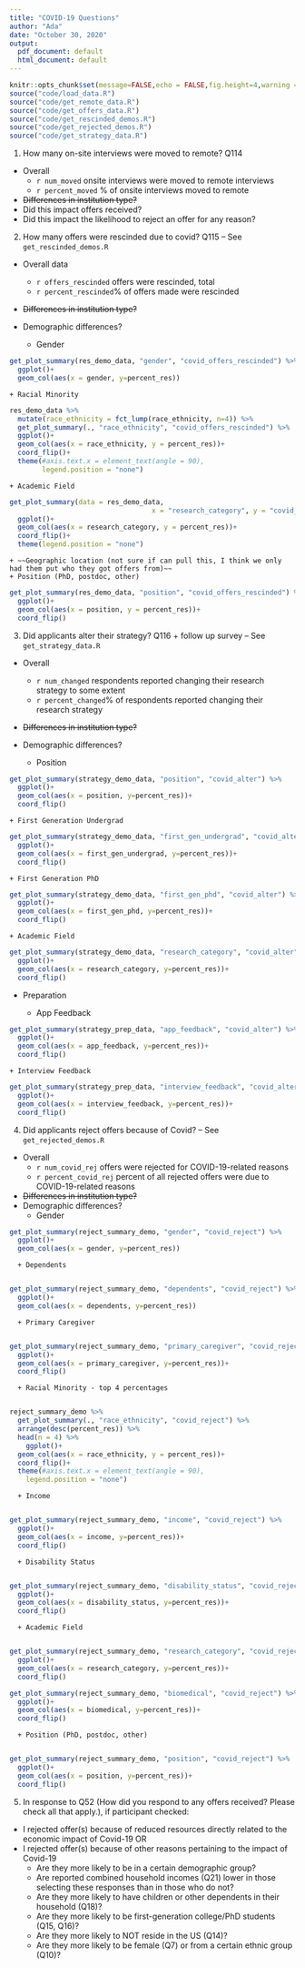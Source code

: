 ---
title: "COVID-19 Questions"
author: "Ada"
date: "October 30, 2020"
output:
  pdf_document: default
  html_document: default
---

```{r setup, include=FALSE, message=FALSE, echo=FALSE}
knitr::opts_chunk$set(message=FALSE,echo = FALSE,fig.height=4,warning = FALSE,fig.align = "left")
source("code/load_data.R")
source("code/get_remote_data.R")
source("code/get_offers_data.R")
source("code/get_rescinded_demos.R")
source("code/get_rejected_demos.R")
source("code/get_strategy_data.R")
```
1. How many on-site interviews were moved to remote? Q114
  + Overall
    + `r num_moved` onsite interviews were moved to remote interviews
    + `r percent_moved` % of onsite interviews moved to remote
  + ~~Differences in institution type?~~
  + Did this impact offers received?
  + Did this impact the likelihood to reject an offer for any reason?

2. How many offers were rescinded due to covid? Q115 -- See `get_rescinded_demos.R`
  + Overall data
    + `r offers_rescinded` offers were rescinded, total
    + `r percent_rescinded`% of offers made were rescinded
  + ~~Differences in institution type?~~ 
  + Demographic differences?
  
    + Gender
    
```{r gender_res}
get_plot_summary(res_demo_data, "gender", "covid_offers_rescinded") %>% 
  ggplot()+
  geom_col(aes(x = gender, y=percent_res))
```
    + Racial Minority
    
```{r racial_res}
res_demo_data %>% 
  mutate(race_ethnicity = fct_lump(race_ethnicity, n=4)) %>% 
  get_plot_summary(., "race_ethnicity", "covid_offers_rescinded") %>% 
  ggplot()+
  geom_col(aes(x = race_ethnicity, y = percent_res))+
  coord_flip()+
  theme(#axis.text.x = element_text(angle = 90),
        legend.position = "none")
```
    + Academic Field
    
```{r academic_res}
get_plot_summary(data = res_demo_data, 
                                   x = "research_category", y = "covid_offers_rescinded") %>% 
  ggplot()+
  geom_col(aes(x = research_category, y = percent_res))+
  coord_flip()+
  theme(legend.position = "none")
```
    + ~~Geographic location (not sure if can pull this, I think we only had them put who they got offers from)~~
    + Position (PhD, postdoc, other)
    
```{r position_res}
get_plot_summary(res_demo_data, "position", "covid_offers_rescinded") %>% 
  ggplot()+
  geom_col(aes(x = position, y = percent_res))+
  coord_flip()
```
    
3. Did applicants alter their strategy? Q116 + follow up survey -- See `get_strategy_data.R`
  + Overall
    + `r num_changed` respondents reported changing their research strategy to some extent
    + `r percent_changed`% of respondents reported changing their research strategy
  + ~~Differences in institution type?~~
  + Demographic differences?
  
    + Position
    
```{r}
get_plot_summary(strategy_demo_data, "position", "covid_alter") %>% 
  ggplot()+
  geom_col(aes(x = position, y=percent_res))+
  coord_flip()
```
    + First Generation Undergrad 
    
```{r}
get_plot_summary(strategy_demo_data, "first_gen_undergrad", "covid_alter") %>% 
  ggplot()+
  geom_col(aes(x = first_gen_undergrad, y=percent_res))+
  coord_flip()
```
    + First Generation PhD 
    
```{r}
get_plot_summary(strategy_demo_data, "first_gen_phd", "covid_alter") %>% 
  ggplot()+
  geom_col(aes(x = first_gen_phd, y=percent_res))+
  coord_flip()
```
    + Academic Field 
    
```{r}
get_plot_summary(strategy_demo_data, "research_category", "covid_alter") %>% 
  ggplot()+
  geom_col(aes(x = research_category, y=percent_res))+
  coord_flip()
```
  + Preparation
  
    + App Feedback 
    
```{r}
get_plot_summary(strategy_prep_data, "app_feedback", "covid_alter") %>% 
  ggplot()+
  geom_col(aes(x = app_feedback, y=percent_res))+
  coord_flip()
```
    + Interview Feedback 
    
```{r}
get_plot_summary(strategy_prep_data, "interview_feedback", "covid_alter") %>% 
  ggplot()+
  geom_col(aes(x = interview_feedback, y=percent_res))+
  coord_flip()
```
    
    
4. Did applicants reject offers because of Covid? -- See `get_rejected_demos.R`
  + Overall
    + `r num_covid_rej` offers were rejected for COVID-19-related reasons
    + `r percent_covid_rej` percent of all rejected offers were due to COVID-19-related reasons
  + ~~Differences in institution type?~~
  + Demographic differences?
      + Gender
      
```{r}
get_plot_summary(reject_summary_demo, "gender", "covid_reject") %>% 
  ggplot()+
  geom_col(aes(x = gender, y=percent_res))
```
      + Dependents
      
```{r}
get_plot_summary(reject_summary_demo, "dependents", "covid_reject") %>% 
  ggplot()+
  geom_col(aes(x = dependents, y=percent_res))
```
      + Primary Caregiver
      
```{r}
get_plot_summary(reject_summary_demo, "primary_caregiver", "covid_reject") %>% 
  ggplot()+
  geom_col(aes(x = primary_caregiver, y=percent_res))+
  coord_flip()
```
      + Racial Minority - top 4 percentages
      
```{r}
reject_summary_demo %>% 
  get_plot_summary(., "race_ethnicity", "covid_reject") %>% 
  arrange(desc(percent_res)) %>% 
  head(n = 4) %>% 
    ggplot()+
  geom_col(aes(x = race_ethnicity, y = percent_res))+
  coord_flip()+
  theme(#axis.text.x = element_text(angle = 90),
    legend.position = "none")
```
      + Income
      
```{r}
get_plot_summary(reject_summary_demo, "income", "covid_reject") %>% 
  ggplot()+
  geom_col(aes(x = income, y=percent_res))+
  coord_flip()
```
      + Disability Status
      
```{r}
get_plot_summary(reject_summary_demo, "disability_status", "covid_reject") %>% 
  ggplot()+
  geom_col(aes(x = disability_status, y=percent_res))+
  coord_flip()
```
      + Academic Field
      
```{r}
get_plot_summary(reject_summary_demo, "research_category", "covid_reject") %>% 
  ggplot()+
  geom_col(aes(x = research_category, y=percent_res))+
  coord_flip()

get_plot_summary(reject_summary_demo, "biomedical", "covid_reject") %>% 
  ggplot()+
  geom_col(aes(x = biomedical, y=percent_res))+
  coord_flip()
```
      + Position (PhD, postdoc, other)
      
```{r}
get_plot_summary(reject_summary_demo, "position", "covid_reject") %>% 
  ggplot()+
  geom_col(aes(x = position, y=percent_res))+
  coord_flip()
```

5. In response to Q52 (How did you respond to any offers received? Please check all that apply.), if participant checked:
  + I rejected offer(s) because of reduced resources directly related to the economic impact of Covid-19
OR
  + I rejected offer(s) because of other reasons pertaining to the impact of Covid-19
    + Are they more likely to be in a certain demographic group?
    + Are reported combined household incomes (Q21) lower in those selecting these responses than in those who do not?
    + Are they more likely to have children or other dependents in their household (Q18)?
    + Are they more likely to be first-generation college/PhD students (Q15, Q16)?
    + Are they more likely to NOT reside in the US (Q14)?
    + Are they more likely to be female (Q7) or from a certain ethnic group (Q10)?
